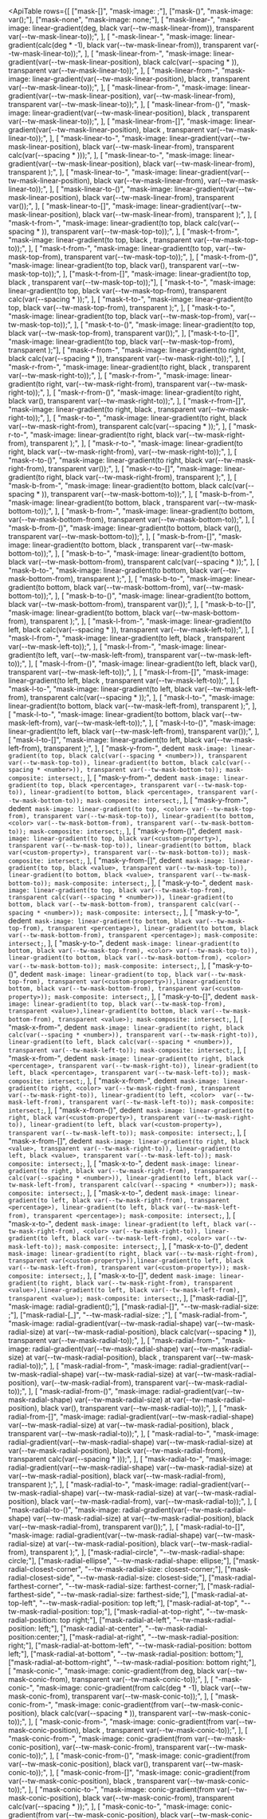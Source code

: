 


<svg className="sr-only">
  <defs>
    <pattern id="checkerboard" x="0.5" y="0" width="10" height="10" patternUnits="userSpaceOnUse">
      <rect x="0" y="0" width="5" height="5" fill="#fff" />
      <rect x="5" y="0" width="5" height="5" fill="#808080" />
      <rect x="0" y="5" width="5" height="5" fill="#808080" />
      <rect x="5" y="5" width="5" height="5" fill="#fff" />
    </pattern>
  </defs>
</svg>

<svg className="hidden">
  <symbol id="gradient-color-stop" viewBox="0 0 32 34">
    <path
      fill="url(#checkerboard)"
      stroke="#000"
      strokeOpacity=".05"
      d="M5 .5h22A3.5 3.5 0 0 1 30.5 4v19.6a3.5 3.5 0 0 1-1.853 3.088L16 33.433 3.353 26.688A3.5 3.5 0 0 1 1.5 23.6V4A3.5 3.5 0 0 1 5 .5Z"
    />
    <path
      fill="currentColor"
      d="M1 4a4 4 0 0 1 4-4h22a4 4 0 0 1 4 4v19.6a4 4 0 0 1-2.118 3.53L16 34 3.118 27.13A4 4 0 0 1 1 23.6V4Z"
    />
  </symbol>
</svg>

<ApiTable
  rows={[
    ["mask-[<value>]", "mask-image: <value>;"],
    ["mask-(<custom-property>)", "mask-image: var(<custom-property>);"],
    ["mask-none", "mask-image: none;"],
    [
      "mask-linear-<number>",
      "mask-image: linear-gradient(<number>deg, black var(--tw-mask-linear-from)), transparent var(--tw-mask-linear-to));",
    ],
    [
      "-mask-linear-<number>",
      "mask-image: linear-gradient(calc(<number>deg * -1), black var(--tw-mask-linear-from)), transparent var(--tw-mask-linear-to));",
    ],
    [
      "mask-linear-from-<number>",
      "mask-image: linear-gradient(var(--tw-mask-linear-position), black calc(var(--spacing * <number>)), transparent var(--tw-mask-linear-to));",
    ],
    [
      "mask-linear-from-<percentage>",
      "mask-image: linear-gradient(var(--tw-mask-linear-position), black <percentage>, transparent var(--tw-mask-linear-to));",
    ],
    [
      "mask-linear-from-<color>",
      "mask-image: linear-gradient(var(--tw-mask-linear-position), <color> var(--tw-mask-linear-from), transparent var(--tw-mask-linear-to));",
    ],
    [
      "mask-linear-from-(<custom-property>)",
      "mask-image: linear-gradient(var(--tw-mask-linear-position), black <custom-property>, transparent var(--tw-mask-linear-to));",
    ],
    [
      "mask-linear-from-[<value>]",
      "mask-image: linear-gradient(var(--tw-mask-linear-position), black <value>, transparent var(--tw-mask-linear-to));",
    ],
    [
      "mask-linear-to-<number>",
      "mask-image: linear-gradient(var(--tw-mask-linear-position), black var(--tw-mask-linear-from), transparent calc(var(--spacing * <number>)));",
    ],
    [
      "mask-linear-to-<percentage>",
      "mask-image: linear-gradient(var(--tw-mask-linear-position), black var(--tw-mask-linear-from), transparent <percentage>);",
    ],
    [
      "mask-linear-to-<color>",
      "mask-image: linear-gradient(var(--tw-mask-linear-position), black var(--tw-mask-linear-from), <color> var(--tw-mask-linear-to));",
    ],
    [
      "mask-linear-to-(<custom-property>)",
      "mask-image: linear-gradient(var(--tw-mask-linear-position), black var(--tw-mask-linear-from), transparent var(<custom-property>));",
    ],
    [
      "mask-linear-to-[<value>]",
      "mask-image: linear-gradient(var(--tw-mask-linear-position), black var(--tw-mask-linear-from), transparent <value>);",
    ],
    [
      "mask-t-from-<number>",
      "mask-image: linear-gradient(to top, black calc(var(--spacing * <number>)), transparent var(--tw-mask-top-to));",
    ],
    [
      "mask-t-from-<percentage>",
      "mask-image: linear-gradient(to top, black <percentage>, transparent var(--tw-mask-top-to));",
    ],
    [
      "mask-t-from-<color>",
      "mask-image: linear-gradient(to top, <color> var(--tw-mask-top-from), transparent var(--tw-mask-top-to));",
    ],
    [
      "mask-t-from-(<custom-property>)",
      "mask-image: linear-gradient(to top, black var(<custom-property>), transparent var(--tw-mask-top-to));",
    ],
    ["mask-t-from-[<value>]", "mask-image: linear-gradient(to top, black <value>, transparent var(--tw-mask-top-to));"],
    [
      "mask-t-to-<number>",
      "mask-image: linear-gradient(to top, black var(--tw-mask-top-from), transparent calc(var(--spacing * <number>));",
    ],
    [
      "mask-t-to-<percentage>",
      "mask-image: linear-gradient(to top, black var(--tw-mask-top-from), transparent <percentage>);",
    ],
    [
      "mask-t-to-<color>",
      "mask-image: linear-gradient(to top, black var(--tw-mask-top-from), <color> var(--tw-mask-top-to));",
    ],
    [
      "mask-t-to-(<custom-property>)",
      "mask-image: linear-gradient(to top, black var(--tw-mask-top-from), transparent var(<custom-property>));",
    ],
    ["mask-t-to-[<value>]", "mask-image: linear-gradient(to top, black var(--tw-mask-top-from), transparent <value>);"],
    [
      "mask-r-from-<number>",
      "mask-image: linear-gradient(to right, black calc(var(--spacing * <number>)), transparent var(--tw-mask-right-to));",
    ],
    [
      "mask-r-from-<percentage>",
      "mask-image: linear-gradient(to right, black <percentage>, transparent var(--tw-mask-right-to));",
    ],
    [
      "mask-r-from-<color>",
      "mask-image: linear-gradient(to right, <color> var(--tw-mask-right-from), transparent var(--tw-mask-right-to));",
    ],
    [
      "mask-r-from-(<custom-property>)",
      "mask-image: linear-gradient(to right, black var(<custom-property>), transparent var(--tw-mask-right-to));",
    ],
    [
      "mask-r-from-[<value>]",
      "mask-image: linear-gradient(to right, black <value>, transparent var(--tw-mask-right-to));",
    ],
    [
      "mask-r-to-<number>",
      "mask-image: linear-gradient(to right, black var(--tw-mask-right-from), transparent calc(var(--spacing * <number>));",
    ],
    [
      "mask-r-to-<percentage>",
      "mask-image: linear-gradient(to right, black var(--tw-mask-right-from), transparent <percentage>);",
    ],
    [
      "mask-r-to-<color>",
      "mask-image: linear-gradient(to right, black var(--tw-mask-right-from), <color> var(--tw-mask-right-to));",
    ],
    [
      "mask-r-to-(<custom-property>)",
      "mask-image: linear-gradient(to right, black var(--tw-mask-right-from), transparent var(<custom-property>));",
    ],
    [
      "mask-r-to-[<value>]",
      "mask-image: linear-gradient(to right, black var(--tw-mask-right-from), transparent <value>);",
    ],
    [
      "mask-b-from-<number>",
      "mask-image: linear-gradient(to bottom, black calc(var(--spacing * <number>)), transparent var(--tw-mask-bottom-to));",
    ],
    [
      "mask-b-from-<percentage>",
      "mask-image: linear-gradient(to bottom, black <percentage>, transparent var(--tw-mask-bottom-to));",
    ],
    [
      "mask-b-from-<color>",
      "mask-image: linear-gradient(to bottom, <color> var(--tw-mask-bottom-from), transparent var(--tw-mask-bottom-to));",
    ],
    [
      "mask-b-from-(<custom-property>)",
      "mask-image: linear-gradient(to bottom, black var(<custom-property>), transparent var(--tw-mask-bottom-to));",
    ],
    [
      "mask-b-from-[<value>]",
      "mask-image: linear-gradient(to bottom, black <value>, transparent var(--tw-mask-bottom-to));",
    ],
    [
      "mask-b-to-<number>",
      "mask-image: linear-gradient(to bottom, black var(--tw-mask-bottom-from), transparent calc(var(--spacing * <number>));",
    ],
    [
      "mask-b-to-<percentage>",
      "mask-image: linear-gradient(to bottom, black var(--tw-mask-bottom-from), transparent <percentage>);",
    ],
    [
      "mask-b-to-<color>",
      "mask-image: linear-gradient(to bottom, black var(--tw-mask-bottom-from), <color> var(--tw-mask-bottom-to));",
    ],
    [
      "mask-b-to-(<custom-property>)",
      "mask-image: linear-gradient(to bottom, black var(--tw-mask-bottom-from), transparent var(<custom-property>));",
    ],
    [
      "mask-b-to-[<value>]",
      "mask-image: linear-gradient(to bottom, black var(--tw-mask-bottom-from), transparent <value>);",
    ],
    [
      "mask-l-from-<number>",
      "mask-image: linear-gradient(to left, black calc(var(--spacing * <number>)), transparent var(--tw-mask-left-to));",
    ],
    [
      "mask-l-from-<percentage>",
      "mask-image: linear-gradient(to left, black <percentage>, transparent var(--tw-mask-left-to));",
    ],
    [
      "mask-l-from-<color>",
      "mask-image: linear-gradient(to left, <color> var(--tw-mask-left-from), transparent var(--tw-mask-left-to));",
    ],
    [
      "mask-l-from-(<custom-property>)",
      "mask-image: linear-gradient(to left, black var(<custom-property>), transparent var(--tw-mask-left-to));",
    ],
    [
      "mask-l-from-[<value>]",
      "mask-image: linear-gradient(to left, black <value>, transparent var(--tw-mask-left-to));",
    ],
    [
      "mask-l-to-<number>",
      "mask-image: linear-gradient(to left, black var(--tw-mask-left-from), transparent calc(var(--spacing * <number>));",
    ],
    [
      "mask-l-to-<percentage>",
      "mask-image: linear-gradient(to bottom, black var(--tw-mask-left-from), transparent <percentage>);",
    ],
    [
      "mask-l-to-<color>",
      "mask-image: linear-gradient(to bottom, black var(--tw-mask-left-from), <color> var(--tw-mask-left-to));",
    ],
    [
      "mask-l-to-(<custom-property>)",
      "mask-image: linear-gradient(to left, black var(--tw-mask-left-from), transparent var(<custom-property>));",
    ],
    [
      "mask-l-to-[<value>]",
      "mask-image: linear-gradient(to left, black var(--tw-mask-left-from), transparent <value>);",
    ],
    [
      "mask-y-from-<number>",
      dedent`
        mask-image: linear-gradient(to top, black calc(var(--spacing * <number>)), transparent var(--tw-mask-top-to)), linear-gradient(to bottom, black calc(var(--spacing * <number>)), transparent var(--tw-mask-bottom-to));
        mask-composite: intersect;`,
    ],
    [
      "mask-y-from-<percentage>",
      dedent`
        mask-image: linear-gradient(to top, black <percentage>, transparent var(--tw-mask-top-to)), linear-gradient(to bottom, black <percentage>, transparent var(--tw-mask-bottom-to));
        mask-composite: intersect;`,
    ],
    [
      "mask-y-from-<color>",
      dedent`
        mask-image: linear-gradient(to top, <color> var(--tw-mask-top-from), transparent var(--tw-mask-top-to)), linear-gradient(to bottom, <color> var(--tw-mask-bottom-from), transparent var(--tw-mask-bottom-to));
        mask-composite: intersect;`,
    ],
    [
      "mask-y-from-(<custom-property>)",
      dedent`
        mask-image: linear-gradient(to top, black var(<custom-property>), transparent var(--tw-mask-top-to)), linear-gradient(to bottom, black var(<custom-property>), transparent var(--tw-mask-bottom-to));
        mask-composite: intersect;`,
    ],
    [
      "mask-y-from-[<value>]",
      dedent`
        mask-image: linear-gradient(to top, black <value>, transparent var(--tw-mask-top-to)), linear-gradient(to bottom, black <value>, transparent var(--tw-mask-bottom-to));
        mask-composite: intersect;`,
    ],
    [
      "mask-y-to-<number>",
      dedent`
        mask-image: linear-gradient(to top, black var(--tw-mask-top-from), transparent calc(var(--spacing * <number>)), linear-gradient(to bottom, black var(--tw-mask-bottom-from), transparent calc(var(--spacing * <number>));
        mask-composite: intersect;`,
    ],
    [
      "mask-y-to-<percentage>",
      dedent`
        mask-image: linear-gradient(to bottom, black var(--tw-mask-top-from), transparent <percentage>), linear-gradient(to bottom, black var(--tw-mask-bottom-from), transparent <percentage>);
        mask-composite: intersect;`,
    ],
    [
      "mask-y-to-<color>",
      dedent`
        mask-image: linear-gradient(to bottom, black var(--tw-mask-top-from), <color> var(--tw-mask-top-to)), linear-gradient(to bottom, black var(--tw-mask-bottom-from), <color> var(--tw-mask-bottom-to));
        mask-composite: intersect;`,
    ],
    [
      "mask-y-to-(<custom-property>)",
      dedent`
      mask-image: linear-gradient(to top, black var(--tw-mask-top-from), transparent var(<custom-property>)),linear-gradient(to bottom, black var(--tw-mask-bottom-from), transparent var(<custom-property>));
      mask-composite: intersect;`,
    ],
    [
      "mask-y-to-[<value>]",
      dedent`
      mask-image: linear-gradient(to top, black var(--tw-mask-top-from), transparent <value>),linear-gradient(to bottom, black var(--tw-mask-bottom-from), transparent <value>);
      mask-composite: intersect;`,
    ],
    [
      "mask-x-from-<number>",
      dedent`
        mask-image: linear-gradient(to right, black calc(var(--spacing * <number>)), transparent var(--tw-mask-right-to)), linear-gradient(to left, black calc(var(--spacing * <number>)), transparent var(--tw-mask-left-to));
        mask-composite: intersect;`,
    ],
    [
      "mask-x-from-<percentage>",
      dedent`
        mask-image: linear-gradient(to right, black <percentage>, transparent var(--tw-mask-right-to)), linear-gradient(to left, black <percentage>, transparent var(--tw-mask-left-to));
        mask-composite: intersect;`,
    ],
    [
      "mask-x-from-<color>",
      dedent`
        mask-image: linear-gradient(to right, <color> var(--tw-mask-right-from), transparent var(--tw-mask-right-to)), linear-gradient(to left, <color>  var(--tw-mask-left-from), transparent var(--tw-mask-left-to));
        mask-composite: intersect;`,
    ],
    [
      "mask-x-from-(<custom-property>)",
      dedent`
        mask-image: linear-gradient(to right, black var(<custom-property>), transparent var(--tw-mask-right-to)), linear-gradient(to left, black var(<custom-property>), transparent var(--tw-mask-left-to));
        mask-composite: intersect;`,
    ],
    [
      "mask-x-from-[<value>]",
      dedent`
        mask-image: linear-gradient(to right, black <value>, transparent var(--tw-mask-right-to)), linear-gradient(to left, black <value>, transparent var(--tw-mask-left-to));
        mask-composite: intersect;`,
    ],
    [
      "mask-x-to-<number>",
      dedent`
        mask-image: linear-gradient(to right, black var(--tw-mask-right-from), transparent calc(var(--spacing * <number>)), linear-gradient(to left, black var(--tw-mask-left-from), transparent calc(var(--spacing * <number>));
        mask-composite: intersect;`,
    ],
    [
      "mask-x-to-<percentage>",
      dedent`
        mask-image: linear-gradient(to left, black var(--tw-mask-right-from), transparent <percentage>), linear-gradient(to left, black var(--tw-mask-left-from), transparent <percentage>);
        mask-composite: intersect;`,
    ],
    [
      "mask-x-to-<color>",
      dedent`
        mask-image: linear-gradient(to left, black var(--tw-mask-right-from), <color> var(--tw-mask-right-to)), linear-gradient(to left, black var(--tw-mask-left-from), <color> var(--tw-mask-left-to));
        mask-composite: intersect;`,
    ],
    [
      "mask-x-to-(<custom-property>)",
      dedent`
        mask-image: linear-gradient(to right, black var(--tw-mask-right-from), transparent var(<custom-property>)),linear-gradient(to left, black var(--tw-mask-left-from), transparent var(<custom-property>));
        mask-composite: intersect;`,
    ],
    [
      "mask-x-to-[<value>]",
      dedent`
        mask-image: linear-gradient(to right, black var(--tw-mask-right-from), transparent <value>),linear-gradient(to left, black var(--tw-mask-left-from), transparent <value>);
        mask-composite: intersect;`,
    ],
    ["mask-radial-[<value>]", "mask-image: radial-gradient(<value>);"],
    ["mask-radial-[<size>]", "--tw-mask-radial-size: <size>;"],
    ["mask-radial-[<size>_<size>]", "--tw-mask-radial-size: <size> <size>;"],
    [
      "mask-radial-from-<number>",
      "mask-image: radial-gradient(var(--tw-mask-radial-shape) var(--tw-mask-radial-size) at var(--tw-mask-radial-position), black calc(var(--spacing * <number>)), transparent var(--tw-mask-radial-to));",
    ],
    [
      "mask-radial-from-<percentage>",
      "mask-image: radial-gradient(var(--tw-mask-radial-shape) var(--tw-mask-radial-size) at var(--tw-mask-radial-position), black <percentage>, transparent var(--tw-mask-radial-to));",
    ],
    [
      "mask-radial-from-<color>",
      "mask-image: radial-gradient(var(--tw-mask-radial-shape) var(--tw-mask-radial-size) at var(--tw-mask-radial-position), <color> var(--tw-mask-radial-from), transparent var(--tw-mask-radial-to));",
    ],
    [
      "mask-radial-from-(<custom-property>)",
      "mask-image: radial-gradient(var(--tw-mask-radial-shape) var(--tw-mask-radial-size) at var(--tw-mask-radial-position), black var(<custom-property>), transparent var(--tw-mask-radial-to));",
    ],
    [
      "mask-radial-from-[<value>]",
      "mask-image: radial-gradient(var(--tw-mask-radial-shape) var(--tw-mask-radial-size) at var(--tw-mask-radial-position), black <value>, transparent var(--tw-mask-radial-to));",
    ],
    [
      "mask-radial-to-<number>",
      "mask-image: radial-gradient(var(--tw-mask-radial-shape) var(--tw-mask-radial-size) at var(--tw-mask-radial-position), black var(--tw-mask-radial-from), transparent calc(var(--spacing * <number>)));",
    ],
    [
      "mask-radial-to-<percentage>",
      "mask-image: radial-gradient(var(--tw-mask-radial-shape) var(--tw-mask-radial-size) at var(--tw-mask-radial-position), black var(--tw-mask-radial-from), transparent <percentage>);",
    ],
    [
      "mask-radial-to-<color>",
      "mask-image: radial-gradient(var(--tw-mask-radial-shape) var(--tw-mask-radial-size) at var(--tw-mask-radial-position), black var(--tw-mask-radial-from), <color> var(--tw-mask-radial-to));",
    ],
    [
      "mask-radial-to-(<custom-property>)",
      "mask-image: radial-gradient(var(--tw-mask-radial-shape) var(--tw-mask-radial-size) at var(--tw-mask-radial-position), black var(--tw-mask-radial-from), transparent var(<custom-property>));",
    ],
    [
      "mask-radial-to-[<value>]",
      "mask-image: radial-gradient(var(--tw-mask-radial-shape) var(--tw-mask-radial-size) at var(--tw-mask-radial-position), black var(--tw-mask-radial-from), transparent <value>);",
    ],
    ["mask-radial-circle", "--tw-mask-radial-shape: circle;"],
    ["mask-radial-ellipse", "--tw-mask-radial-shape: ellipse;"],
    ["mask-radial-closest-corner", "--tw-mask-radial-size: closest-corner;"],
    ["mask-radial-closest-side", "--tw-mask-radial-size: closest-side;"],
    ["mask-radial-farthest-corner", "--tw-mask-radial-size: farthest-corner;"],
    ["mask-radial-farthest-side", "--tw-mask-radial-size: farthest-side;"],
    ["mask-radial-at-top-left", "--tw-mask-radial-position: top left;"],
    ["mask-radial-at-top", "--tw-mask-radial-position: top;"],
    ["mask-radial-at-top-right", "--tw-mask-radial-position: top right;"],
    ["mask-radial-at-left", "--tw-mask-radial-position: left;"],
    ["mask-radial-at-center", "--tw-mask-radial-position:center;"],
    ["mask-radial-at-right", "--tw-mask-radial-position: right;"],
    ["mask-radial-at-bottom-left", "--tw-mask-radial-position: bottom left;"],
    ["mask-radial-at-bottom", "--tw-mask-radial-position: bottom;"],
    ["mask-radial-at-bottom-right", "--tw-mask-radial-position: bottom right;"],
    [
      "mask-conic-<number>",
      "mask-image: conic-gradient(from <number>deg, black var(--tw-mask-conic-from), transparent var(--tw-mask-conic-to));",
    ],
    [
      "-mask-conic-<number>",
      "mask-image: conic-gradient(from calc(<number>deg * -1), black var(--tw-mask-conic-from), transparent var(--tw-mask-conic-to));",
    ],
    [
      "mask-conic-from-<number>",
      "mask-image: conic-gradient(from var(--tw-mask-conic-position), black calc(var(--spacing * <number>)), transparent var(--tw-mask-conic-to));",
    ],
    [
      "mask-conic-from-<percentage>",
      "mask-image: conic-gradient(from var(--tw-mask-conic-position), black <percentage>, transparent var(--tw-mask-conic-to));",
    ],
    [
      "mask-conic-from-<color>",
      "mask-image: conic-gradient(from var(--tw-mask-conic-position), <color> var(--tw-mask-conic-from), transparent var(--tw-mask-conic-to));",
    ],
    [
      "mask-conic-from-(<custom-property>)",
      "mask-image: conic-gradient(from var(--tw-mask-conic-position), black var(<custom-property>), transparent var(--tw-mask-conic-to));",
    ],
    [
      "mask-conic-from-[<value>]",
      "mask-image: conic-gradient(from var(--tw-mask-conic-position), black <value>, transparent var(--tw-mask-conic-to));",
    ],
    [
      "mask-conic-to-<number>",
      "mask-image: conic-gradient(from var(--tw-mask-conic-position), black var(--tw-mask-conic-from), transparent calc(var(--spacing * <number>));",
    ],
    [
      "mask-conic-to-<percentage>",
      "mask-image: conic-gradient(from var(--tw-mask-conic-position), black var(--tw-mask-conic-from), transparent <percentage>);",
    ],
    [
      "mask-conic-to-<color>",
      "mask-image: conic-gradient(from var(--tw-mask-conic-position), black var(--tw-mask-conic-from), <color> var(--tw-mask-conic-to);",
    ],
    [
      "mask-conic-to-(<custom-property>)",
      "mask-image: conic-gradient(from var(--tw-mask-conic-position), black var(--tw-mask-conic-from), transparent var(<custom-property>);",
    ],
    [
      "mask-conic-to-[<value>]",
      "mask-image: conic-gradient(from var(--tw-mask-conic-position), black var(--tw-mask-conic-from), transparent <value>);",
    ],
  ]}
/>

## Examples

### Using an image mask

Use the `mask-[<value>]` syntax to set the mask image of an element:

<Figure>

<Example>
  {
    <Stripes
      border
      className="relative mx-auto flex h-48 w-full max-w-96 items-center justify-center overflow-hidden rounded-lg sm:w-96"
    >
      <div
        className="h-full w-full bg-[url(https://images.unsplash.com/photo-1554629947-334ff61d85dc?ixid=MnwxMjA3fDB8MHxwaG90by1wYWdlfHx8fGVufDB8fHx8&ixlib=rb-1.2.1&auto=format&fit=crop&w=1000&h=1000&q=80)] bg-cover bg-center bg-no-repeat mask-size-[110%_90%] mask-center mask-no-repeat"
        style={{ maskImage: `url(${maskImg.src})` }}
      ></div>
    </Stripes>
  }
</Example>

{/* prettier-ignore */}
```html
<!-- [!code classes:mask-[url(/img/scribble.png)]] -->
<div class="mask-[url(/img/scribble.png)] bg-[url(/img/mountains.jpg)] ...">
  <!-- ... -->
</div>
```

</Figure>

### Masking edges

Use utilities like `mask-b-from-<value>` and `mask-t-to-<value>` to add a linear gradient mask to a single side of an element:

<Figure>

<Example padding={false}>
  {
    <div className="grid grid-cols-1 items-end gap-x-2 gap-y-8 p-8 text-center font-mono text-xs font-medium text-gray-500 max-sm:justify-between max-sm:px-2 sm:grid-cols-2 dark:text-gray-400">
      <div className="flex flex-col items-center gap-3">
        <p>mask-t-from-50%</p>
        <div className="grid aspect-3/2 w-48 grid-cols-1">
          <Stripes className="col-start-1 row-start-1 rounded-lg" border />
          <div className="col-start-1 row-start-1 rounded-lg bg-[url(https://images.unsplash.com/photo-1554629947-334ff61d85dc?ixid=MnwxMjA3fDB8MHxwaG90by1wYWdlfHx8fGVufDB8fHx8&ixlib=rb-1.2.1&auto=format&fit=crop&w=1000&h=1000&q=80)] mask-t-from-50% bg-cover bg-center mask-no-repeat"></div>
        </div>
      </div>
      <div className="flex flex-col items-center gap-3">
        <p>mask-r-from-30%</p>
        <div className="grid aspect-3/2 w-48 grid-cols-1">
          <Stripes className="col-start-1 row-start-1 rounded-lg" border />
          <div className="col-start-1 row-start-1 rounded-lg bg-[url(https://images.unsplash.com/photo-1554629947-334ff61d85dc?ixid=MnwxMjA3fDB8MHxwaG90by1wYWdlfHx8fGVufDB8fHx8&ixlib=rb-1.2.1&auto=format&fit=crop&w=1000&h=1000&q=80)] mask-r-from-30% bg-cover bg-center mask-no-repeat"></div>
        </div>
      </div>
      <div className="flex flex-col items-center gap-3">
        <p>mask-l-from-50% mask-l-to-90%</p>
        <div className="grid aspect-3/2 w-48 grid-cols-1">
          <Stripes className="col-start-1 row-start-1 rounded-lg" border />
          <div className="col-start-1 row-start-1 rounded-lg bg-[url(https://images.unsplash.com/photo-1554629947-334ff61d85dc?ixid=MnwxMjA3fDB8MHxwaG90by1wYWdlfHx8fGVufDB8fHx8&ixlib=rb-1.2.1&auto=format&fit=crop&w=1000&h=1000&q=80)] mask-l-from-50% mask-l-to-90% bg-cover bg-center mask-no-repeat"></div>
        </div>
      </div>
      <div className="flex flex-col items-center gap-3">
        <p>mask-b-from-20% mask-b-to-80%</p>
        <div className="grid aspect-3/2 w-48 grid-cols-1">
          <Stripes className="col-start-1 row-start-1 rounded-lg" border />
          <div className="col-start-1 row-start-1 rounded-lg bg-[url(https://images.unsplash.com/photo-1554629947-334ff61d85dc?ixid=MnwxMjA3fDB8MHxwaG90by1wYWdlfHx8fGVufDB8fHx8&ixlib=rb-1.2.1&auto=format&fit=crop&w=1000&h=1000&q=80)] mask-b-from-20% mask-b-to-80% bg-cover bg-center mask-no-repeat"></div>
        </div>
      </div>
    </div>
  }
</Example>

{/* prettier-ignore */}
```html
<!-- [!code classes:mask-t-from-50%,mask-r-from-30%,mask-l-from-50%,mask-l-to-90%,mask-b-from-20%,mask-b-to-80%] -->
<div class="mask-t-from-50% bg-[url(/img/mountains.jpg)] ..."></div>
<div class="mask-r-from-30% bg-[url(/img/mountains.jpg)] ..."></div>
<div class="mask-l-from-50% mask-l-to-90% bg-[url(/img/mountains.jpg)] ..."></div>
<div class="mask-b-from-20% mask-b-to-80% bg-[url(/img/mountains.jpg)] ..."></div>
```

</Figure>

Additionally, use utilities like `mask-x-from-70%` and `mask-y-to-90%` to apply a mask to two sides of an element at the same time:

<Figure>

<Example padding={false}>
  {
    <div className="grid grid-cols-1 items-end gap-x-2 gap-y-8 p-8 text-center font-mono text-xs font-medium text-gray-500 max-sm:justify-between max-sm:px-2 sm:grid-cols-2 dark:text-gray-400">
      <div className="flex flex-col items-center gap-3">
        <p>mask-x-from-70% mask-x-to-90%</p>
        <div className="grid aspect-3/2 w-48 grid-cols-1">
          <Stripes className="col-start-1 row-start-1 rounded-lg" border />
          <div className="col-start-1 row-start-1 rounded-lg bg-[url(https://images.unsplash.com/photo-1554629947-334ff61d85dc?ixid=MnwxMjA3fDB8MHxwaG90by1wYWdlfHx8fGVufDB8fHx8&ixlib=rb-1.2.1&auto=format&fit=crop&w=1000&h=1000&q=80)] mask-x-from-70% mask-x-to-90% bg-cover bg-center mask-no-repeat"></div>
        </div>
      </div>
      <div className="flex flex-col items-center gap-3">
        <p>mask-y-from-70% mask-y-to-90%</p>
        <div className="grid aspect-3/2 w-48 grid-cols-1">
          <Stripes className="col-start-1 row-start-1 rounded-lg" border />
          <div className="col-start-1 row-start-1 rounded-lg bg-[url(https://images.unsplash.com/photo-1554629947-334ff61d85dc?ixid=MnwxMjA3fDB8MHxwaG90by1wYWdlfHx8fGVufDB8fHx8&ixlib=rb-1.2.1&auto=format&fit=crop&w=1000&h=1000&q=80)] mask-y-from-70% mask-y-to-90% bg-cover bg-center mask-no-repeat"></div>
        </div>
      </div>
    </div>
  }
</Example>

{/* prettier-ignore */}
```html
<!-- [!code classes:mask-x-from-70%,mask-x-to-90%,mask-y-from-70%,mask-y-to-90%] -->
<div class="mask-x-from-70% mask-x-to-90% bg-[url(/img/mountains.jpg)] ..."></div>
<div class="mask-y-from-70% mask-y-to-90% bg-[url(/img/mountains.jpg)] ..."></div>
```

</Figure>

By default, linear gradient masks transition from black to transparent, but you can customize the gradient colors using the `mask-<side>-from-<color>` and `mask-<side>-to-<color>` utilities.

### Adding an angled linear mask

Use utilities like `mask-linear-<angle>`, `mask-linear-from-20`, and `mask-linear-to-40` to add a custom linear gradient mask to an element:

<Figure>

<Example padding={false}>
  {
    <div className="grid grid-cols-1 items-end gap-x-2 gap-y-8 p-8 text-center font-mono text-xs font-medium text-gray-500 max-sm:justify-between max-sm:px-2 sm:grid-cols-2 dark:text-gray-400">
      <div className="flex flex-col items-center gap-3">
        <p>mask-linear-50</p>
        <div className="grid aspect-3/2 w-48 grid-cols-1">
          <Stripes className="col-start-1 row-start-1 rounded-lg" border />
          <div className="col-start-1 row-start-1 rounded-lg bg-[url(https://images.unsplash.com/photo-1554629947-334ff61d85dc?ixid=MnwxMjA3fDB8MHxwaG90by1wYWdlfHx8fGVufDB8fHx8&ixlib=rb-1.2.1&auto=format&fit=crop&w=1000&h=1000&q=80)] mask-linear-50 mask-linear-from-60% mask-linear-to-80% bg-cover bg-center mask-no-repeat"></div>
        </div>
      </div>
      <div className="flex flex-col items-center gap-3">
        <p>-mask-linear-50</p>
        <div className="grid aspect-3/2 w-48 grid-cols-1">
          <Stripes className="col-start-1 row-start-1 rounded-lg" border />
          <div className="col-start-1 row-start-1 rounded-lg bg-[url(https://images.unsplash.com/photo-1554629947-334ff61d85dc?ixid=MnwxMjA3fDB8MHxwaG90by1wYWdlfHx8fGVufDB8fHx8&ixlib=rb-1.2.1&auto=format&fit=crop&w=1000&h=1000&q=80)] -mask-linear-50 mask-linear-from-60% mask-linear-to-80% bg-cover bg-center mask-no-repeat"></div>
        </div>
      </div>
    </div>
  }
</Example>

{/* prettier-ignore */}
```html
<!-- [!code classes:mask-linear-50,mask-linear-from-60%,mask-linear-to-80%,-mask-linear-50] -->
<div class="mask-linear-50 mask-linear-from-60% mask-linear-to-80% bg-[url(/img/mountains.jpg)] ..."></div>
<div class="-mask-linear-50 mask-linear-from-60% mask-linear-to-80% bg-[url(/img/mountains.jpg)] ..."></div>
```

</Figure>

### Adding a radial mask

Use the `mask-radial-from-<value>` and `mask-radial-to-<value>` utilities to add a radial gradient mask to an element:

<Figure>

<Example padding={false}>
  {
    <div className="mx-auto flex items-center p-16 max-sm:p-6">
      <img
        src={KeyboardLight.src}
        className="aspect-square max-h-72 w-full mask-radial-[100%_200%] mask-radial-from-transparent mask-radial-from-15% mask-radial-to-black mask-radial-to-60% mask-radial-at-right object-cover object-top-left dark:hidden"
        alt=""
      />
      <img
        src={KeyboardDark.src}
        className="hidden aspect-square max-h-72 w-full mask-radial-[100%_200%] mask-radial-from-transparent mask-radial-from-15% mask-radial-to-black mask-radial-to-60% mask-radial-at-right object-cover object-top-left dark:block"
        alt=""
      />
      <div className="font-medium max-sm:-mx-3">
        <p className="font-mono text-xs text-blue-500 uppercase dark:text-blue-400">Speed</p>
        <p className="mt-2 text-base whitespace-nowrap text-gray-700 dark:text-gray-300">Built for power users</p>
        <p className="mt-1 text-sm leading-relaxed text-balance text-gray-500">
          Work faster than ever with our keyboard shortcuts
        </p>
      </div>
    </div>
  }
</Example>

```html
<!-- [!code classes:mask-radial-from-75%] -->
<div class="flex items-center gap-4">
  <img class="mask-radial-[100%_100%] mask-radial-from-75% mask-radial-at-left ..." src="/img/keyboard.png" />
  <div class="font-medium">
    <p class="font-mono text-xs text-blue-500 uppercase dark:text-blue-400">Speed</p>
    <p class="mt-2 text-base text-gray-700 dark:text-gray-300">Built for power users</p>
    <p class="mt-1 text-sm leading-relaxed text-balance text-gray-500">
      Work faster than ever with customizable keyboard shortcuts
    </p>
  </div>
</div>
```

</Figure>

By default, radial gradient masks transition from black to transparent, but you can customize the gradient colors using the `mask-radial-from-<color>` and `mask-radial-to-<color>` utilities.

#### Setting the radial position

Use utilities like `mask-radial-at-bottom-left` and `mask-radial-at-[35%_35%]` to set the position of the center of the radial gradient mask:

<Figure>

<Example padding={false}>
  {
    <div className="grid grid-cols-1 items-end gap-x-2 gap-y-8 p-8 text-center font-mono text-xs font-medium text-gray-500 max-sm:justify-between max-sm:px-2 sm:grid-cols-3 dark:text-gray-400">
      <div className="flex flex-col items-center gap-3">
        <p>mask-radial-at-top-left</p>
        <div className="grid size-28 grid-cols-1 max-sm:size-24">
          <Stripes className="col-start-1 row-start-1 rounded-lg" border />
          <div className="col-start-1 row-start-1 rounded-lg bg-[url(https://images.unsplash.com/photo-1554629947-334ff61d85dc?ixid=MnwxMjA3fDB8MHxwaG90by1wYWdlfHx8fGVufDB8fHx8&ixlib=rb-1.2.1&auto=format&fit=crop&w=1000&h=1000&q=80)] mask-radial-[33%_33%] mask-radial-from-100% mask-radial-at-top-left bg-cover bg-center mask-no-repeat"></div>
        </div>
      </div>
      <div className="flex flex-col items-center gap-3">
        <p>mask-radial-at-top</p>
        <div className="grid size-28 grid-cols-1 max-sm:size-24">
          <Stripes className="col-start-1 row-start-1 rounded-lg" border />
          <div className="col-start-1 row-start-1 rounded-lg bg-[url(https://images.unsplash.com/photo-1554629947-334ff61d85dc?ixid=MnwxMjA3fDB8MHxwaG90by1wYWdlfHx8fGVufDB8fHx8&ixlib=rb-1.2.1&auto=format&fit=crop&w=1000&h=1000&q=80)] mask-radial-[33%_33%] mask-radial-from-100% mask-radial-at-top bg-cover bg-center mask-no-repeat"></div>
        </div>
      </div>
      <div className="flex flex-col items-center gap-3">
        <p>mask-radial-at-top-right</p>
        <div className="grid size-28 grid-cols-1 max-sm:size-24">
          <Stripes className="col-start-1 row-start-1 rounded-lg" border />
          <div className="col-start-1 row-start-1 rounded-lg bg-[url(https://images.unsplash.com/photo-1554629947-334ff61d85dc?ixid=MnwxMjA3fDB8MHxwaG90by1wYWdlfHx8fGVufDB8fHx8&ixlib=rb-1.2.1&auto=format&fit=crop&w=1000&h=1000&q=80)] mask-radial-[33%_33%] mask-radial-from-100% mask-radial-at-top-right bg-cover bg-center mask-no-repeat"></div>
        </div>
      </div>
      <div className="flex flex-col items-center gap-3">
        <p>mask-radial-at-left</p>
        <div className="grid size-28 grid-cols-1 max-sm:size-24">
          <Stripes className="col-start-1 row-start-1 rounded-lg" border />
          <div className="col-start-1 row-start-1 rounded-lg bg-[url(https://images.unsplash.com/photo-1554629947-334ff61d85dc?ixid=MnwxMjA3fDB8MHxwaG90by1wYWdlfHx8fGVufDB8fHx8&ixlib=rb-1.2.1&auto=format&fit=crop&w=1000&h=1000&q=80)] mask-radial-[33%_33%] mask-radial-from-100% mask-radial-at-left bg-cover bg-center mask-no-repeat"></div>
        </div>
      </div>
      <div className="flex flex-col items-center gap-3">
        <p>mask-radial-at-center</p>
        <div className="grid size-28 grid-cols-1 max-sm:size-24">
          <Stripes className="col-start-1 row-start-1 rounded-lg" border />
          <div className="col-start-1 row-start-1 rounded-lg bg-[url(https://images.unsplash.com/photo-1554629947-334ff61d85dc?ixid=MnwxMjA3fDB8MHxwaG90by1wYWdlfHx8fGVufDB8fHx8&ixlib=rb-1.2.1&auto=format&fit=crop&w=1000&h=1000&q=80)] mask-radial-[33%_33%] mask-radial-from-100% mask-radial-at-center bg-cover bg-center mask-no-repeat"></div>
        </div>
      </div>
      <div className="flex flex-col items-center gap-3">
        <p>mask-radial-at-right</p>
        <div className="grid size-28 grid-cols-1 max-sm:size-24">
          <Stripes className="col-start-1 row-start-1 rounded-lg" border />
          <div className="col-start-1 row-start-1 rounded-lg bg-[url(https://images.unsplash.com/photo-1554629947-334ff61d85dc?ixid=MnwxMjA3fDB8MHxwaG90by1wYWdlfHx8fGVufDB8fHx8&ixlib=rb-1.2.1&auto=format&fit=crop&w=1000&h=1000&q=80)] mask-radial-[33%_33%] mask-radial-from-100% mask-radial-at-right bg-cover bg-center mask-no-repeat"></div>
        </div>
      </div>
      <div className="flex flex-col items-center gap-3">
        <p>mask-radial-at-bottom-left</p>
        <div className="grid size-28 grid-cols-1 max-sm:size-24">
          <Stripes className="col-start-1 row-start-1 rounded-lg" border />
          <div className="col-start-1 row-start-1 rounded-lg bg-[url(https://images.unsplash.com/photo-1554629947-334ff61d85dc?ixid=MnwxMjA3fDB8MHxwaG90by1wYWdlfHx8fGVufDB8fHx8&ixlib=rb-1.2.1&auto=format&fit=crop&w=1000&h=1000&q=80)] mask-radial-[33%_33%] mask-radial-from-100% mask-radial-at-bottom-left bg-cover bg-center mask-no-repeat"></div>
        </div>
      </div>
      <div className="flex flex-col items-center gap-3">
        <p>mask-radial-at-bottom</p>
        <div className="grid size-28 grid-cols-1 max-sm:size-24">
          <Stripes className="col-start-1 row-start-1 rounded-lg" border />
          <div className="col-start-1 row-start-1 rounded-lg bg-[url(https://images.unsplash.com/photo-1554629947-334ff61d85dc?ixid=MnwxMjA3fDB8MHxwaG90by1wYWdlfHx8fGVufDB8fHx8&ixlib=rb-1.2.1&auto=format&fit=crop&w=1000&h=1000&q=80)] mask-radial-[33%_33%] mask-radial-from-100% mask-radial-at-bottom bg-cover bg-center mask-no-repeat"></div>
        </div>
      </div>
      <div className="flex flex-col items-center gap-3">
        <p>mask-radial-at-bottom-right</p>
        <div className="grid size-28 grid-cols-1 max-sm:size-24">
          <Stripes className="col-start-1 row-start-1 rounded-lg" border />
          <div className="col-start-1 row-start-1 rounded-lg bg-[url(https://images.unsplash.com/photo-1554629947-334ff61d85dc?ixid=MnwxMjA3fDB8MHxwaG90by1wYWdlfHx8fGVufDB8fHx8&ixlib=rb-1.2.1&auto=format&fit=crop&w=1000&h=1000&q=80)] mask-radial-[33%_33%] mask-radial-from-100% mask-radial-at-bottom-right bg-cover bg-center mask-no-repeat"></div>
        </div>
      </div>
    </div>
  }
</Example>

{/* prettier-ignore */}
```html
<!-- [!code classes:mask-radial-at-top-left,mask-radial-at-top,mask-radial-at-top-right,mask-radial-at-left,mask-radial-at-center,mask-radial-at-right,mask-radial-at-bottom,mask-radial-at-bottom-left,mask-radial-at-bottom-right] -->
<div class="mask-radial-at-top-left mask-radial-from-100% bg-[url(/img/mountains.jpg)] ..."></div>
<div class="mask-radial-at-top mask-radial-from-100% bg-[url(/img/mountains.jpg)] ..."></div>
<div class="mask-radial-at-top-right mask-radial-from-100% bg-[url(/img/mountains.jpg)] ..."></div>
<div class="mask-radial-at-left mask-radial-from-100% bg-[url(/img/mountains.jpg)] ..."></div>
<div class="mask-radial-at-center mask-radial-from-100% bg-[url(/img/mountains.jpg)] ..."></div>
<div class="mask-radial-at-right mask-radial-from-100% bg-[url(/img/mountains.jpg)] ..."></div>
<div class="mask-radial-at-bottom-left mask-radial-from-100% bg-[url(/img/mountains.jpg)] ..."></div>
<div class="mask-radial-at-bottom mask-radial-from-100% bg-[url(/img/mountains.jpg)] ..."></div>
<div class="mask-radial-at-bottom-right mask-radial-from-100% bg-[url(/img/mountains.jpg)] ..."></div>
```

</Figure>

This is different from [`mask-position`](/docs/mask-position) which sets the position of the mask image itself, not the radial gradient.

#### Setting the radial size

Use utilities like `mask-radial-closest-corner` and `mask-radial-farthest-side` to set the size of the radial gradient mask:

<Figure>

<Example padding={false}>
  {
    <div className="grid grid-cols-1 items-end gap-x-2 gap-y-8 p-8 text-center font-mono text-xs font-medium text-gray-500 max-sm:justify-between max-sm:px-2 sm:grid-cols-2 dark:text-gray-400">
      <div className="flex flex-col items-center gap-3">
        <p>mask-radial-closest-side</p>
        <div className="grid aspect-3/2 w-48 grid-cols-1">
          <Stripes className="col-start-1 row-start-1 rounded-lg" border />
          <div className="col-start-1 row-start-1 rounded-lg bg-[url(https://images.unsplash.com/photo-1554629947-334ff61d85dc?ixid=MnwxMjA3fDB8MHxwaG90by1wYWdlfHx8fGVufDB8fHx8&ixlib=rb-1.2.1&auto=format&fit=crop&w=1000&h=1000&q=80)] mask-radial-from-100% mask-radial-closest-side mask-radial-at-[30%_30%] bg-cover bg-center mask-no-repeat"></div>
        </div>
      </div>
      <div className="flex flex-col items-center gap-3">
        <p>mask-radial-closest-corner</p>
        <div className="grid aspect-3/2 w-48 grid-cols-1">
          <Stripes className="col-start-1 row-start-1 rounded-lg" border />
          <div className="col-start-1 row-start-1 rounded-lg bg-[url(https://images.unsplash.com/photo-1554629947-334ff61d85dc?ixid=MnwxMjA3fDB8MHxwaG90by1wYWdlfHx8fGVufDB8fHx8&ixlib=rb-1.2.1&auto=format&fit=crop&w=1000&h=1000&q=80)] mask-radial-from-100% mask-radial-closest-corner mask-radial-at-[30%_30%] bg-cover bg-center mask-no-repeat"></div>
        </div>
      </div>
      <div className="flex flex-col items-center gap-3">
        <p>mask-radial-farthest-side</p>
        <div className="grid aspect-3/2 w-48 grid-cols-1">
          <Stripes className="col-start-1 row-start-1 rounded-lg" border />
          <div className="col-start-1 row-start-1 rounded-lg bg-[url(https://images.unsplash.com/photo-1554629947-334ff61d85dc?ixid=MnwxMjA3fDB8MHxwaG90by1wYWdlfHx8fGVufDB8fHx8&ixlib=rb-1.2.1&auto=format&fit=crop&w=1000&h=1000&q=80)] mask-radial-from-100% mask-radial-farthest-side mask-radial-at-[30%_30%] bg-cover bg-center mask-no-repeat"></div>
        </div>
      </div>
      <div className="flex flex-col items-center gap-3">
        <p>mask-radial-farthest-corner</p>
        <div className="grid aspect-3/2 w-48 grid-cols-1">
          <Stripes className="col-start-1 row-start-1 rounded-lg" border />
          <div className="col-start-1 row-start-1 rounded-lg bg-[url(https://images.unsplash.com/photo-1554629947-334ff61d85dc?ixid=MnwxMjA3fDB8MHxwaG90by1wYWdlfHx8fGVufDB8fHx8&ixlib=rb-1.2.1&auto=format&fit=crop&w=1000&h=1000&q=80)] mask-radial-from-100% mask-radial-farthest-corner mask-radial-at-[30%_30%] bg-cover bg-center mask-no-repeat"></div>
        </div>
      </div>
    </div>
  }
</Example>

{/* prettier-ignore */}
```html
<!-- [!code classes:mask-radial-farthest-corner,mask-radial-farthest-side,mask-radial-closest-corner,mask-radial-closest-side] -->
<div class="mask-radial-closest-side mask-radial-from-100% mask-radial-at-[30%_30%] bg-[url(/img/mountains.jpg)] ..."></div>
<div class="mask-radial-closest-corner mask-radial-from-100% mask-radial-at-[30%_30%] bg-[url(/img/mountains.jpg)] ..."></div>
<div class="mask-radial-farthest-side mask-radial-from-100% mask-radial-at-[30%_30%] bg-[url(/img/mountains.jpg)] ..."></div>
<div class="mask-radial-farthest-corner mask-radial-from-100% mask-radial-at-[30%_30%] bg-[url(/img/mountains.jpg)] ..."></div>
```

</Figure>

When setting a custom radial gradient size, the units you can use depend on the `<ending-shape>` of the gradient which is set to `ellipse` by default.

With `mask-circle`, you can only use a single fixed length, like `mask-radial-[5rem]`. Whereas with `mask-ellipse`, you can specify each axis as a fixed length or percentage, like `mask-radial-[40%_80%]`.

### Adding a conic mask

Use the `mask-conic-from-<value>`, `mask-conic-to-<value>` and `mask-conic-<angle>` utilities to add a conic gradient mask to an element:

<Figure>

<Example>
  {
    <div className="mx-auto flex w-full max-w-sm items-center gap-5 rounded-xl bg-white p-4 shadow-lg ring-1 ring-black/5 dark:bg-gray-800">
      <div className="grid grid-cols-1 grid-rows-1">
        <div className="col-start-1 row-start-1 size-12 rounded-full border-4 border-gray-100 dark:border-gray-700" />
        <div className="col-start-1 row-start-1 size-12 rounded-full border-4 border-amber-500 mask-conic-from-75% mask-conic-to-75% dark:border-amber-400" />
      </div>
      <div className="w-0 flex-1 text-sm text-gray-950 dark:text-white">
        <p className="font-medium">Storage used: 75%</p>
        <p className="mt-1 text-gray-500 dark:text-gray-400">
          <span className="font-medium">0.48 GB</span> out of 2 GB remaining
        </p>
      </div>
    </div>
  }
</Example>

```html
<!-- [!code classes:mask-conic-from-75%,mask-conic-to-75%] -->
<div class="flex items-center gap-5 rounded-xl bg-white p-4 shadow-lg ring-1 ring-black/5 dark:bg-gray-800">
  <div class="grid grid-cols-1 grid-rows-1">
    <div class="border-4 border-gray-100 dark:border-gray-700 ..."></div>
    <div class="border-4 border-amber-500 mask-conic-from-75% mask-conic-to-75% dark:border-amber-400 ..."></div>
  </div>
  <div class="w-0 flex-1 text-sm text-gray-950 dark:text-white">
    <p class="font-medium">Storage used: 75%</p>
    <p class="mt-1 text-gray-500 dark:text-gray-400"><span class="font-medium">0.48 GB</span> out of 2 GB remaining</p>
  </div>
</div>
```

</Figure>

By default, conic gradient masks transition from black to transparent, but you can customize the gradient colors using the `mask-conic-from-<color>` and `mask-conic-to-<color>` utilities.

### Combining masks

Gradient mask utilities, like `mask-radial-from-<value>`, `mask-conic-to-<value>`, and `mask-l-from-<value>` can be combined to create more complex gradient masks:

<Figure>

<Example>
  {
    <div className="grid grid-cols-1 items-end gap-x-2 gap-y-8 p-8 text-center font-mono text-xs font-medium text-gray-500 max-sm:justify-between max-sm:px-2 sm:grid-cols-2 dark:text-gray-400">
      <div className="flex flex-col items-center">
        <div className="grid aspect-3/2 w-48 grid-cols-1">
          <Stripes className="col-start-1 row-start-1 rounded-lg" border />
          <div className="col-start-1 row-start-1 rounded-lg bg-[url(https://images.unsplash.com/photo-1554629947-334ff61d85dc?ixid=MnwxMjA3fDB8MHxwaG90by1wYWdlfHx8fGVufDB8fHx8&ixlib=rb-1.2.1&auto=format&fit=crop&w=1000&h=1000&q=80)] mask-b-from-50% mask-radial-[50%_90%] mask-radial-from-80% mask-radial-at-bottom bg-cover bg-center mask-no-repeat"></div>
        </div>
      </div>
      <div className="flex flex-col items-center">
        <div className="grid aspect-3/2 w-48 grid-cols-1">
          <Stripes className="col-start-1 row-start-1 rounded-lg" border />
          <div className="col-start-1 row-start-1 rounded-lg bg-[url(https://images.unsplash.com/photo-1554629947-334ff61d85dc?ixid=MnwxMjA3fDB8MHxwaG90by1wYWdlfHx8fGVufDB8fHx8&ixlib=rb-1.2.1&auto=format&fit=crop&w=1000&h=1000&q=80)] mask-r-from-80% mask-b-from-80% mask-radial-from-70% mask-radial-to-85% mask-circle mask-radial-at-top-left bg-cover bg-center mask-no-repeat"></div>
        </div>
      </div>
    </div>
  }
</Example>

{/* prettier-ignore */}
```html
<!-- [!code classes:mask-b-from-50%,mask-radial-[50%_90%],mask-radial-from-80%,mask-r-from-80%,mask-b-from-80%,mask-radial-from-70%,mask-radial-to-85%] -->
<div class="mask-b-from-50% mask-radial-[50%_90%] mask-radial-from-80% bg-[url(/img/mountains.jpg)] ..."></div>
<div class="mask-r-from-80% mask-b-from-80% mask-radial-from-70% mask-radial-to-85% bg-[url(/img/mountains.jpg)] ..."></div>
```

</Figure>

This behavior relies on the fact that Tailwind sets the [`mask-composite` property](/docs/mask-composite) to `intersect` by default. Changing this property will affect how the gradient masks are combined.

### Removing mask images

Use the `mask-none` utility to remove an existing mask image from an element:

```html
<!-- [!code classes:mask-none] -->
<div class="mask-none">
  <!-- ... -->
</div>
```

### Using a custom value

<UsingACustomValue
  utilities={["mask-linear", "mask-radial"]}
  name="mask image"
  value="70deg,transparent_10%,black,transparent_80%"
  variable="mask"
/>

### Responsive design

<ResponsiveDesign property="mask-image" defaultClass="mask-radial-from-70%" featuredClass="mask-radial-from-50%" />

## Customizing your theme

<CustomizingYourThemeColors utilities={["mask-radial-from", "mask-conic-to", "mask-b-from"]} />



